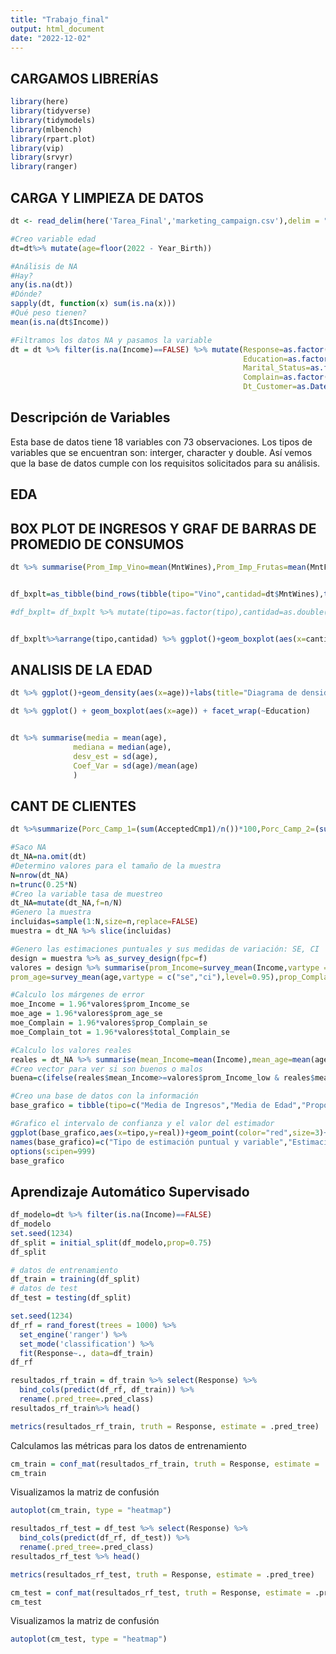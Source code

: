```yaml
---
title: "Trabajo_final"
output: html_document
date: "2022-12-02"
---
```


## CARGAMOS LIBRERÍAS

```r
library(here)
library(tidyverse)
library(tidymodels)
library(mlbench)
library(rpart.plot)
library(vip)
library(srvyr)
library(ranger)
```
## CARGA Y LIMPIEZA DE DATOS

```r

dt <- read_delim(here('Tarea_Final','marketing_campaign.csv'),delim = "\t", escape_double = FALSE,trim_ws = TRUE)

#Creo variable edad
dt=dt%>% mutate(age=floor(2022 - Year_Birth))

#Análisis de NA
#Hay?
any(is.na(dt))
#Dónde?
sapply(dt, function(x) sum(is.na(x)))
#Qué peso tienen?
mean(is.na(dt$Income))

#Filtramos los datos NA y pasamos la variable
dt = dt %>% filter(is.na(Income)==FALSE) %>% mutate(Response=as.factor(Response),
                                                    Education=as.factor(Education),
                                                    Marital_Status=as.factor(Marital_Status),
                                                    Complain=as.factor(Complain),
                                                    Dt_Customer=as.Date(Dt_Customer))
```

## Descripción de Variables

Esta base de datos tiene 18 variables con 73 observaciones. Los tipos de variables que se encuentran son: interger, character y double. Así vemos que la base de datos cumple con los requisitos solicitados para su análisis.

\begin{table}[h!]
\centering
\begin{tabular}{||p{2.8 cm}|p{3.5 cm}|p{8 cm}||}
 \hline
 \textbf{Variable} & \textbf{Tipo} & \textbf{Descripción}  \\ 
 \hline\hline
  Season & Categórica ordinal & Número de temporada \\
  \hline
  Episode & Categórica ordinal & Número de episodio \\
  \hline
  Title & Categórica nominal & Título del episodio \\
  \hline
  Release\_date & Categórica nominal & Fecha de lanzamiento del episodio \\
  \hline
  Rating & numérica continua & Rating obtenido en el sitio IMDB \\
  \hline
  Votes & numérica continua & Cantidad de votos \\
  \hline
  Summary & categórica nominal & Resumen del capítulo \\
  \hline
  Writer\_1  & categórica nominal & Primer escritor relacionado al capítulo \\
  \hline
  Writer\_ 2 & categórica nominal & Segundo escritor relacionado al capítulo \\
  \hline
  Star\_1 & categórica nominal & Primer actor relacionado al capítulo \\
  \hline
  Star\_2 & categórica nominal & Segundo actor relacionado al capítulo \\
  \hline
  Star\_3 & categórica nominal & Tercer actor relacionado al capítulo \\
  \hline
  User\_reviews & numérica continua & Cantidad de usuarios que hicieron reseñas del capítulo \\
  \hline
  Critics\_reviews & Numérica continua & Cantidad de críticos que hicieron reseñas del capítulo \\
  \hline
  US\_Viewers & Numérica continua & Cantidad de visualizaciones en Estados Unidos \\
  \hline
  Duration & Numérica continua & Duración en minutos del capítulo \\
  \hline
  Director & Categórica nominal & Director del capítulo \\
  \hline
  Budget\_estimate & Numérica continua & Estimado del presupuesto del capítulo \\
  \hline
 \end{tabular}
\caption{\label{tab:VAR1}Descripción de variables}
\end{table} 


## EDA

## BOX PLOT DE INGRESOS Y GRAF DE BARRAS DE PROMEDIO DE CONSUMOS


```r

dt %>% summarise(Prom_Imp_Vino=mean(MntWines),Prom_Imp_Frutas=mean(MntFruits),Prom_Imp_Carne=mean(MntMeatProducts),Prom_Imp_Pescado=mean(MntFishProducts),Prom_Imp_Dulces=mean(MntSweetProducts))


df_bxplt=as_tibble(bind_rows(tibble(tipo="Vino",cantidad=dt$MntWines),tibble(tipo="Carne",cantidad=dt$MntMeatProducts),tibble(tipo="Frutas",cantidad=dt$MntFruits),tibble(tipo="Pescado",cantidad=dt$MntFishProducts),tibble(tipo="Dulces",cantidad=dt$MntSweetProducts)))

#df_bxplt= df_bxplt %>% mutate(tipo=as.factor(tipo),cantidad=as.double(cantidad))


df_bxplt%>%arrange(tipo,cantidad) %>% ggplot()+geom_boxplot(aes(x=cantidad)) +facet_wrap(~tipo)

```
## ANALISIS DE LA EDAD



```r

dt %>% ggplot()+geom_density(aes(x=age))+labs(title="Diagrama de densidad",)+xlab("Edad de los clientes (en años)")+ylab("")+theme_bw()+theme(plot.title=element_text(hjust=0.5))

dt %>% ggplot() + geom_boxplot(aes(x=age)) + facet_wrap(~Education)


dt %>% summarise(media = mean(age),
              mediana = median(age),
              desv_est = sd(age),
              Coef_Var = sd(age)/mean(age)
              )

```

## CANT DE CLIENTES


```r

dt %>%summarize(Porc_Camp_1=(sum(AcceptedCmp1)/n())*100,Porc_Camp_2=(sum(AcceptedCmp2)/n())*100,Porc_Camp_3=(sum(AcceptedCmp3)/n())*100,Porc_Camp_4=(sum(AcceptedCmp4)/n())*100,Porc_Camp_5=(sum(AcceptedCmp5)/n())*100)

```



```r
#Saco NA
dt_NA=na.omit(dt)
#Determino valores para el tamaño de la muestra
N=nrow(dt_NA)
n=trunc(0.25*N)
#Creo la variable tasa de muestreo
dt_NA=mutate(dt_NA,f=n/N)
#Genero la muestra
incluidas=sample(1:N,size=n,replace=FALSE)
muestra = dt_NA %>% slice(incluidas)

#Genero las estimaciones puntuales y sus medidas de variación: SE, CI
design = muestra %>% as_survey_design(fpc=f)
valores = design %>% summarise(prom_Income=survey_mean(Income,vartype = c("se","ci"),level=0.95),
prom_age=survey_mean(age,vartype = c("se","ci"),level=0.95),prop_Complain=survey_mean(Complain,vartype = c("se","ci"),level=0.95),total_Complain=survey_total(Complain,vartype=c("se","ci"),level=0.95))

#Calculo los márgenes de error
moe_Income = 1.96*valores$prom_Income_se
moe_age = 1.96*valores$prom_age_se
moe_Complain = 1.96*valores$prop_Complain_se
moe_Complain_tot = 1.96*valores$total_Complain_se

#Calculo los valores reales
reales = dt_NA %>% summarise(mean_Income=mean(Income),mean_age=mean(age),prop_Complain=mean(Complain),total_Complain=sum(Complain))
#Creo vector para ver si son buenos o malos
buena=c(ifelse(reales$mean_Income>=valores$prom_Income_low & reales$mean_Income <= valores$prom_Income_upp, 'SI', 'NO'), ifelse(reales$mean_age >= valores$prom_age_low & reales$mean_age <= valores$prom_age_upp, 'SI', 'NO'), ifelse(reales$prop_Complain >= valores$prop_Complain_low & reales$prop_Complain <= valores$prop_Complain_upp, 'SI', 'NO'), ifelse(reales$total_Complain >= valores$total_Complain_low & reales$total_Complain <= valores$total_Complain_upp,'SI','NO'))

#Creo una base de datos con la información
base_grafico = tibble(tipo=c("Media de Ingresos","Media de Edad","Proporción de reclamos","Total de reclamos"),est=c(valores$prom_Income,valores$prom_age,valores$prop_Complain,valores$total_Complain),LI=c(valores$prom_Income_low,valores$prom_age_low,valores$prop_Complain_low,valores$total_Complain_low),LS=c(valores$prom_Income_upp,valores$prom_age_upp,valores$prop_Complain_upp,valores$total_Complain_upp),real=c(reales$mean_Income,reales$mean_age,reales$prop_Complain,reales$total_Complain),buena_o_no=buena,moe=c(moe_Income,moe_age,moe_Complain,moe_Complain_tot))

#Grafico el intervalo de confianza y el valor del estimador
ggplot(base_grafico,aes(x=tipo,y=real))+geom_point(color="red",size=3)+geom_pointrange(aes(y=est,x=tipo,ymin=LI,ymax=LS))+facet_wrap(~tipo,scales="free")+labs(x="", y="")+scale_x_discrete(labels = c("","", "", ""))
names(base_grafico)=c("Tipo de estimación puntual y variable","Estimación puntual","Límite inferior de IC","Límite superior de IC","Real","¿Es buena la estimación?","Margen de Error")
options(scipen=999)
base_grafico
```


## Aprendizaje Automático Supervisado


```r
df_modelo=dt %>% filter(is.na(Income)==FALSE)
df_modelo
set.seed(1234)
df_split = initial_split(df_modelo,prop=0.75)
df_split

```
```r
# datos de entrenamiento
df_train = training(df_split)
# datos de test
df_test = testing(df_split)

```


```r

set.seed(1234)
df_rf = rand_forest(trees = 1000) %>%
  set_engine('ranger') %>%
  set_mode('classification') %>% 
  fit(Response~., data=df_train)
df_rf

```

```r

resultados_rf_train = df_train %>% select(Response) %>%  
  bind_cols(predict(df_rf, df_train)) %>% 
  rename(.pred_tree=.pred_class)
resultados_rf_train%>% head()

```

```r

metrics(resultados_rf_train, truth = Response, estimate = .pred_tree)

```

Calculamos las métricas para los datos de entrenamiento

```r
cm_train = conf_mat(resultados_rf_train, truth = Response, estimate = .pred_tree)
cm_train
```

Visualizamos la matriz de confusión

```r
autoplot(cm_train, type = "heatmap")
```


```r
resultados_rf_test = df_test %>% select(Response) %>%  
  bind_cols(predict(df_rf, df_test)) %>% 
  rename(.pred_tree=.pred_class)
resultados_rf_test %>% head()
```



```r

metrics(resultados_rf_test, truth = Response, estimate = .pred_tree)
```

```r
cm_test = conf_mat(resultados_rf_test, truth = Response, estimate = .pred_tree)
cm_test
```

Visualizamos la matriz de confusión

```r

autoplot(cm_test, type = "heatmap")

```


